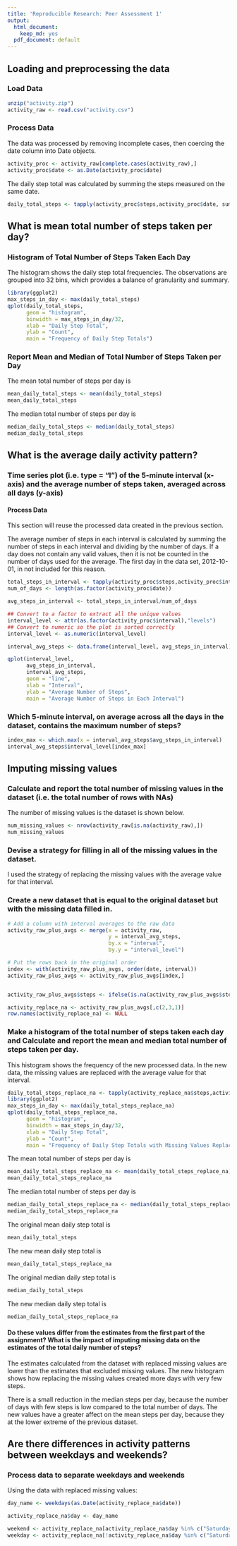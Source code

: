 ```yaml
---
title: 'Reproducible Research: Peer Assessment 1'
output:
  html_document:
    keep_md: yes
  pdf_document: default
---
```



## Loading and preprocessing the data

### Load Data
```r
unzip("activity.zip")
activity_raw <- read.csv("activity.csv")
```

### Process Data

The data was processed by removing incomplete cases, then coercing the date 
column into Date objects. 

```r
activity_proc <- activity_raw[complete.cases(activity_raw),]
activity_proc$date <- as.Date(activity_proc$date)
```

The daily step total was calculated by summing the steps measured on the same
date.
```r
daily_total_steps <- tapply(activity_proc$steps,activity_proc$date, sum)
```



## What is mean total number of steps taken per day?
### Histogram of Total Number of Steps Taken Each Day

The histogram shows the daily step total frequencies. The observations
are grouped into 32 bins, which provides a balance of granularity and summary.
```r
library(ggplot2)
max_steps_in_day <- max(daily_total_steps)
qplot(daily_total_steps, 
      geom = "histogram", 
      binwidth = max_steps_in_day/32,
      xlab = "Daily Step Total",
      ylab = "Count",
      main = "Frequency of Daily Step Totals")
```

### Report Mean and Median of Total Number of Steps Taken per Day

The mean total number of steps per day is 
```r
mean_daily_total_steps <- mean(daily_total_steps)
mean_daily_total_steps
```

The median total number of steps per day is 
```r
median_daily_total_steps <- median(daily_total_steps)
median_daily_total_steps
```

## What is the average daily activity pattern?

### Time series plot (i.e. type = "l") of the 5-minute interval (x-axis) and the average number of steps taken, averaged across all days (y-axis)

#### Process Data

This section will reuse the processed data created in the previous section.

The average number of steps in each interval is calculated by summing the number
of steps in each interval and dividing by the number of days. If a day does not
contain any valid values, then it is not be counted in the number of days used 
for the average. The first day in the data set, 2012-10-01, in not included for 
this reason.

```r
total_steps_in_interval <- tapply(activity_proc$steps,activity_proc$interval, sum)
num_of_days <- length(as.factor(activity_proc$date))

avg_steps_in_interval <- total_steps_in_interval/num_of_days

## Convert to a factor to extract all the unique values
interval_level <- attr(as.factor(activity_proc$interval),"levels")
## Convert to numeric so the plot is sorted correctly
interval_level <- as.numeric(interval_level)

interval_avg_steps <- data.frame(interval_level, avg_steps_in_interval)

qplot(interval_level, 
      avg_steps_in_interval, 
      interval_avg_steps,
      geom = "line",
      xlab = "Interval", 
      ylab = "Average Number of Steps",
      main = "Average Number of Steps in Each Interval")

```

### Which 5-minute interval, on average across all the days in the dataset, contains the maximum number of steps?

```r
index_max <- which.max(x = interval_avg_steps$avg_steps_in_interval)
interval_avg_steps$interval_level[index_max]
```

## Imputing missing values
### Calculate and report the total number of missing values in the dataset (i.e. the total number of rows with NAs)
The number of missing values is the dataset is shown below.
```r
num_missing_values <- nrow(activity_raw[is.na(activity_raw),])
num_missing_values
```

### Devise a strategy for filling in all of the missing values in the dataset.

I used the strategy of replacing the missing values with the average value for 
that interval.

### Create a new dataset that is equal to the original dataset but with the missing data filled in.
```r
# Add a column with interval averages to the raw data
activity_raw_plus_avgs <- merge(x = activity_raw,
                                y = interval_avg_steps, 
                                by.x = "interval",
                                by.y = "interval_level")

# Put the rows back in the original order
index <- with(activity_raw_plus_avgs, order(date, interval))
activity_raw_plus_avgs <- activity_raw_plus_avgs[index,]


activity_raw_plus_avgs$steps <- ifelse(is.na(activity_raw_plus_avgs$steps),activity_raw_plus_avgs$avg_steps_in_interval,activity_raw_plus_avgs$steps)

activity_replace_na <- activity_raw_plus_avgs[,c(2,3,1)]
row.names(activity_replace_na) <- NULL
```

### Make a histogram of the total number of steps taken each day and Calculate and report the mean and median total number of steps taken per day.

This histogram shows the frequency of the new processed data. In the new data, the missing values are replaced with the average value for that interval.
```r
daily_total_steps_replace_na <- tapply(activity_replace_na$steps,activity_replace_na$date, sum)
library(ggplot2)
max_steps_in_day <- max(daily_total_steps_replace_na)
qplot(daily_total_steps_replace_na, 
      geom = "histogram", 
      binwidth = max_steps_in_day/32,
      xlab = "Daily Step Total",
      ylab = "Count",
      main = "Frequency of Daily Step Totals with Missing Values Replaced")
```

The mean total number of steps per day is 
```r
mean_daily_total_steps_replace_na <- mean(daily_total_steps_replace_na)
mean_daily_total_steps_replace_na
```

The median total number of steps per day is 
```r
median_daily_total_steps_replace_na <- median(daily_total_steps_replace_na)
median_daily_total_steps_replace_na
```

The original mean daily step total is 
```r
mean_daily_total_steps
```
The new mean daily step total is 
```r
mean_daily_total_steps_replace_na
```

The original median daily step total is 
```r
median_daily_total_steps
```
The new median daily step total is 
```r
median_daily_total_steps_replace_na
```



#### Do these values differ from the estimates from the first part of the assignment? What is the impact of imputing missing data on the estimates of the total daily number of steps?
The estimates calculated from the dataset with replaced missing values are lower than the estimates that excluded missing values. The new histogram shows how replacing the missing values created more days with very few steps.

There is a small reduction in the median steps per day, because the number of days with few steps is low compared to the total number of days. The new values have a greater affect on the mean steps per day, because they at the lower extreme of the previous dataset.


## Are there differences in activity patterns between weekdays and weekends?

### Process data to separate weekdays and weekends
Using the data with replaced missing values:
```r
day_name <- weekdays(as.Date(activity_replace_na$date))

activity_replace_na$day <- day_name

weekend <- activity_replace_na[activity_replace_na$day %in% c("Saturday","Sunday"),]
weekday <- activity_replace_na[!activity_replace_na$day %in% c("Saturday","Sunday"),]

```

